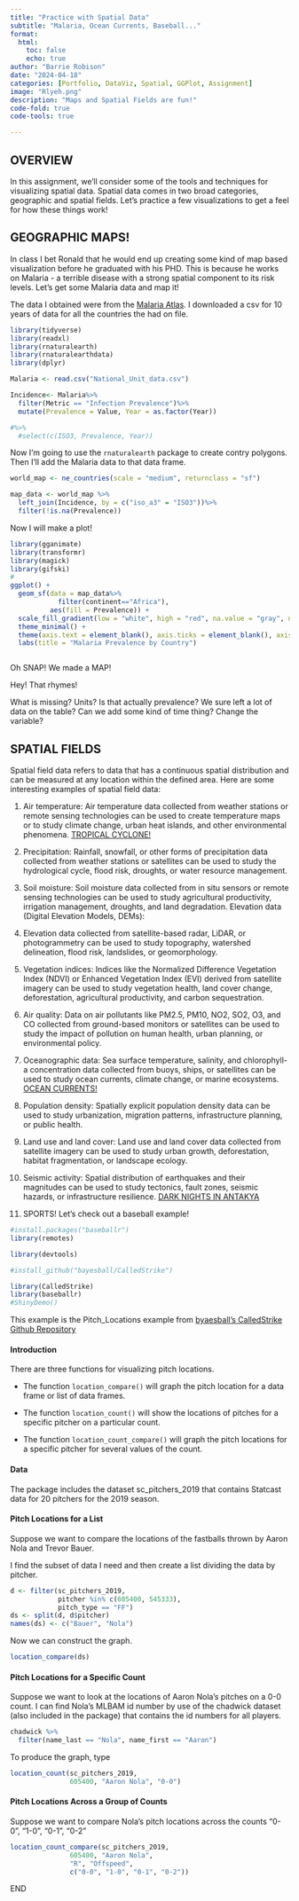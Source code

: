 ```yaml
---
title: "Practice with Spatial Data"
subtitle: "Malaria, Ocean Currents, Baseball..."
format:
  html:
    toc: false
    echo: true
author: "Barrie Robison"
date: "2024-04-18"
categories: [Portfolio, DataViz, Spatial, GGPlot, Assignment]
image: "Rlyeh.png"
description: "Maps and Spatial Fields are fun!"
code-fold: true
code-tools: true

---
```


## OVERVIEW

In this assignment, we'll consider some of the tools and techniques for visualizing spatial data. Spatial data comes in two broad categories, geographic and spatial fields. Let's practice a few visualizations to get a feel for how these things work!

## GEOGRAPHIC MAPS!

In class I bet Ronald that he would end up creating some kind of map based visualization before he graduated with his PHD. This is because he works on Malaria - a terrible disease with a strong spatial component to its risk levels. Let's get some Malaria data and map it!

The data I obtained were from the [Malaria Atlas](https://data.malariaatlas.org/trends?year=2020&metricGroup=Malaria&geographicLevel=admin0&metricSubcategory=Pf&metricType=rate&metricName=incidence). I downloaded a csv for 10 years of data for all the countries the had on file.

```r



library(tidyverse)
library(readxl)
library(rnaturalearth)
library(rnaturalearthdata)
library(dplyr)

Malaria <- read.csv("National_Unit_data.csv")

Incidence<- Malaria%>%
  filter(Metric == "Infection Prevalence")%>%
  mutate(Prevalence = Value, Year = as.factor(Year))

#%>%
  #select(c(ISO3, Prevalence, Year))

```

Now I'm going to use the `rnaturalearth` package to create contry polygons. Then I'll add the Malaria data to that data frame.

```r

world_map <- ne_countries(scale = "medium", returnclass = "sf")

map_data <- world_map %>%
  left_join(Incidence, by = c("iso_a3" = "ISO3"))%>%
  filter(!is.na(Prevalence))
```

Now I will make a plot!

```r



library(gganimate)
library(transformr)
library(magick)
library(gifski)
# 
ggplot() +
  geom_sf(data = map_data%>%
            filter(continent=="Africa"),
          aes(fill = Prevalence)) +
  scale_fill_gradient(low = "white", high = "red", na.value = "gray", name = "Malaria Prevalence") +
  theme_minimal() +
  theme(axis.text = element_blank(), axis.ticks = element_blank(), axis.title = element_blank()) +
  labs(title = "Malaria Prevalence by Country")



```


Oh SNAP! We made a MAP!

Hey! That rhymes!

What is missing? Units? Is that actually prevalence? We sure left a lot of data on the table? Can we add some kind of time thing? Change the variable?

## SPATIAL FIELDS

Spatial field data refers to data that has a continuous spatial distribution and can be measured at any location within the defined area. Here are some interesting examples of spatial field data:

1.  Air temperature: Air temperature data collected from weather stations or remote sensing technologies can be used to create temperature maps or to study climate change, urban heat islands, and other environmental phenomena. [TROPICAL CYCLONE!](https://svs.gsfc.nasa.gov/14312)

2.  Precipitation: Rainfall, snowfall, or other forms of precipitation data collected from weather stations or satellites can be used to study the hydrological cycle, flood risk, droughts, or water resource management.

3.  Soil moisture: Soil moisture data collected from in situ sensors or remote sensing technologies can be used to study agricultural productivity, irrigation management, droughts, and land degradation. Elevation data (Digital Elevation Models, DEMs):

4.  Elevation data collected from satellite-based radar, LiDAR, or photogrammetry can be used to study topography, watershed delineation, flood risk, landslides, or geomorphology.

5.  Vegetation indices: Indices like the Normalized Difference Vegetation Index (NDVI) or Enhanced Vegetation Index (EVI) derived from satellite imagery can be used to study vegetation health, land cover change, deforestation, agricultural productivity, and carbon sequestration.

6.  Air quality: Data on air pollutants like PM2.5, PM10, NO2, SO2, O3, and CO collected from ground-based monitors or satellites can be used to study the impact of pollution on human health, urban planning, or environmental policy.

7.  Oceanographic data: Sea surface temperature, salinity, and chlorophyll-a concentration data collected from buoys, ships, or satellites can be used to study ocean currents, climate change, or marine ecosystems. [OCEAN CURRENTS!](https://earth.nullschool.net/#current/ocean/surface/currents/orthographic=-177.96,0.40,1571)

8.  Population density: Spatially explicit population density data can be used to study urbanization, migration patterns, infrastructure planning, or public health.

9.  Land use and land cover: Land use and land cover data collected from satellite imagery can be used to study urban growth, deforestation, habitat fragmentation, or landscape ecology.

10. Seismic activity: Spatial distribution of earthquakes and their magnitudes can be used to study tectonics, fault zones, seismic hazards, or infrastructure resilience. [DARK NIGHTS IN ANTAKYA](https://svs.gsfc.nasa.gov/31224)

11. SPORTS! Let's check out a baseball example!

```r


#install.packages("baseballr")
library(remotes)

library(devtools)

#install_github("bayesball/CalledStrike")


```

```r
library(CalledStrike)
library(baseballr)
#ShinyDemo()
```

This example is the Pitch_Locations example from [byaesball's CalledStrike Github Repository](https://github.com/bayesball/CalledStrike/tree/master/vignettes)

#### Introduction

There are three functions for visualizing pitch locations.

-   The function `location_compare()` will graph the pitch location for a data frame or list of data frames.

-   The function `location_count()` will show the locations of pitches for a specific pitcher on a particular count.

-   The function `location_count_compare()` will graph the pitch locations for a specific pitcher for several values of the count.

#### Data

The package includes the dataset sc_pitchers_2019 that contains Statcast data for 20 pitchers for the 2019 season.

#### Pitch Locations for a List

Suppose we want to compare the locations of the fastballs thrown by Aaron Nola and Trevor Bauer.

I find the subset of data I need and then create a list dividing the data by pitcher.

```r
d <- filter(sc_pitchers_2019, 
            pitcher %in% c(605400, 545333),
            pitch_type == "FF")
ds <- split(d, d$pitcher)
names(ds) <- c("Bauer", "Nola")
```

Now we can construct the graph.

```r
location_compare(ds)
```

#### Pitch Locations for a Specific Count

Suppose we want to look at the locations of Aaron Nola’s pitches on a 0-0 count. I can find Nola’s MLBAM id number by use of the chadwick dataset (also included in the package) that contains the id numbers for all players.

```r
chadwick %>% 
  filter(name_last == "Nola", name_first == "Aaron")
```

To produce the graph, type

```r
location_count(sc_pitchers_2019, 
               605400, "Aaron Nola", "0-0")
```

#### Pitch Locations Across a Group of Counts

Suppose we want to compare Nola's pitch locations across the counts "0-0", "1-0", "0-1", "0-2"

```r
location_count_compare(sc_pitchers_2019, 
               605400, "Aaron Nola", 
               "R", "Offspeed", 
               c("0-0", "1-0", "0-1", "0-2"))
```

END
